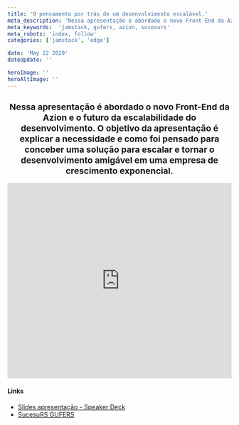 ```yaml
---
title: 'O pensamento por trás de um desenvolvimento escalável.'
meta_description: 'Nessa apresentação é abordado o novo Front-End da Azion e o futuro da escalabilidade do desenvolvimento.'
meta_keywords:  'jamstack, gufers, azion, sucesurs'
meta_robots: 'index, follow'
categories: ['jamstack', 'edge']

date: 'May 22 2020'
dateUpdate: ''

heroImage: ''
heroAltImage: ''
---
```


<h2 style="font-size: 1.2rem; text-align: center;">
   Nessa apresentação é abordado o novo Front-End da Azion e o futuro da escalabilidade do desenvolvimento. O objetivo da apresentação é explicar a necessidade e como foi pensado para conceber uma solução para escalar e tornar o desenvolvimento amigável em uma empresa de crescimento exponencial.
</h2>

<iframe width="100%" height="440" lazy src="https://www.youtube.com/embed/4pWXBLuCcsc?si=8X7Gd_0RMuAUwGkt" title="YouTube video player" frameborder="0" allow="accelerometer; autoplay; clipboard-write; encrypted-media; gyroscope; picture-in-picture; web-share" referrerpolicy="strict-origin-when-cross-origin" allowfullscreen></iframe>

#### Links
- [Slides apresentação - Speaker Deck](https://speakerdeck.com/robsongajunior/o-pensamento-por-tras-de-um-desenvolvimento-escalavel)
- [SucesuRS GUFERS](https://www.youtube.com/watch?v=4pWXBLuCcsc)
